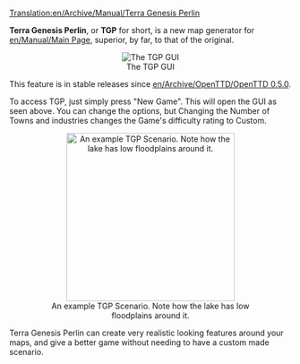 [[Translation:en/Archive/Manual/Terra Genesis Perlin]]


'''Terra Genesis Perlin''', or '''TGP''' for short, is a new map generator for [[en/Manual/Main Page]], superior, by far, to that of the original.
<center>[[File:en/Archive/Manual/Terragenesisperlin.png|frame|center|The TGP GUI]]</center>

This feature is in stable releases since [[en/Archive/OpenTTD/OpenTTD 0.5.0]].

To access TGP, just simply press "New Game". This will open the GUI as seen above. You can change the options, but Changing the Number of Towns and industries changes the Game's difficulty rating to Custom.

<center>[[File:en/Archive/Manual/TGP Example.png|thumb|300px|center|An example TGP Scenario. Note how the lake has low floodplains around it.]]</center>

Terra Genesis Perlin can create very realistic looking features around your maps, and give a better game without needing to have a custom made scenario.
